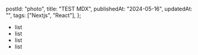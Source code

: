   postId: "photo",
  title: "TEST MDX",
  publishedAt: "2024-05-16",
  updatedAt: "",
  tags: ["Nextjs", "React"],
};

- list
- list
- list
- list
